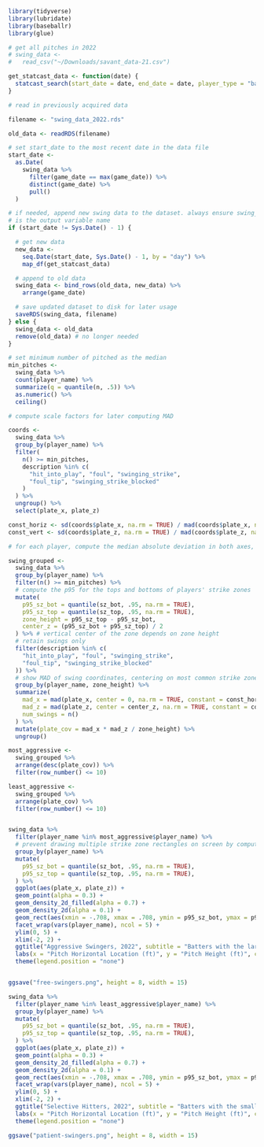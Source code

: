 ```r
library(tidyverse)
library(lubridate)
library(baseballr)
library(glue)
```

```r

# get all pitches in 2022
# swing_data <-
#   read_csv("~/Downloads/savant_data-21.csv")

get_statcast_data <- function(date) {
  statcast_search(start_date = date, end_date = date, player_type = "batter")
}

# read in previously acquired data

filename <- "swing_data_2022.rds"

old_data <- readRDS(filename)

# set start_date to the most recent date in the data file
start_date <-
  as.Date(
    swing_data %>%
      filter(game_date == max(game_date)) %>%
      distinct(game_date) %>%
      pull()
  )

# if needed, append new swing data to the dataset. always ensure swing_data
# is the output variable name
if (start_date != Sys.Date() - 1) {

  # get new data
  new_data <-
    seq.Date(start_date, Sys.Date() - 1, by = "day") %>%
    map_df(get_statcast_data)

  # append to old data
  swing_data <- bind_rows(old_data, new_data) %>%
    arrange(game_date)

  # save updated dataset to disk for later usage
  saveRDS(swing_data, filename)
} else {
  swing_data <- old_data
  remove(old_data) # no longer needed
}

# set minimum number of pitched as the median
min_pitches <-
  swing_data %>%
  count(player_name) %>%
  summarize(q = quantile(n, .5)) %>%
  as.numeric() %>%
  ceiling()

# compute scale factors for later computing MAD

coords <-
  swing_data %>%
  group_by(player_name) %>%
  filter(
    n() >= min_pitches,
    description %in% c(
      "hit_into_play", "foul", "swinging_strike",
      "foul_tip", "swinging_strike_blocked"
    )
  ) %>%
  ungroup() %>%
  select(plate_x, plate_z)

const_horiz <- sd(coords$plate_x, na.rm = TRUE) / mad(coords$plate_x, na.rm = TRUE, constant = 1)
const_vert <- sd(coords$plate_z, na.rm = TRUE) / mad(coords$plate_z, na.rm = TRUE, constant = 1)

# for each player, compute the median absolute deviation in both axes, number of swings, and total plate coverage

swing_grouped <-
  swing_data %>%
  group_by(player_name) %>%
  filter(n() >= min_pitches) %>%
  # compute the p95 for the tops and bottoms of players' strike zones
  mutate(
    p95_sz_bot = quantile(sz_bot, .95, na.rm = TRUE),
    p95_sz_top = quantile(sz_top, .95, na.rm = TRUE),
    zone_height = p95_sz_top - p95_sz_bot,
    center_z = (p95_sz_bot + p95_sz_top) / 2
  ) %>% # vertical center of the zone depends on zone height
  # retain swings only
  filter(description %in% c(
    "hit_into_play", "foul", "swinging_strike",
    "foul_tip", "swinging_strike_blocked"
  )) %>%
  # show MAD of swing coordinates, centering on most common strike zones
  group_by(player_name, zone_height) %>%
  summarize(
    mad_x = mad(plate_x, center = 0, na.rm = TRUE, constant = const_horiz), # horiz. center of zone is always coord. 0
    mad_z = mad(plate_z, center = center_z, na.rm = TRUE, constant = const_vert),
    num_swings = n()
  ) %>%
  mutate(plate_cov = mad_x * mad_z / zone_height) %>%
  ungroup()

most_aggressive <-
  swing_grouped %>%
  arrange(desc(plate_cov)) %>%
  filter(row_number() <= 10)

least_aggressive <-
  swing_grouped %>%
  arrange(plate_cov) %>%
  filter(row_number() <= 10)


swing_data %>%
  filter(player_name %in% most_aggressive$player_name) %>%
  # prevent drawing multiple strike zone rectangles on screen by computing mean strike zone boundaries
  group_by(player_name) %>%
  mutate(
    p95_sz_bot = quantile(sz_bot, .95, na.rm = TRUE),
    p95_sz_top = quantile(sz_top, .95, na.rm = TRUE),
  ) %>%
  ggplot(aes(plate_x, plate_z)) +
  geom_point(alpha = 0.3) +
  geom_density_2d_filled(alpha = 0.7) +
  geom_density_2d(alpha = 0.1) +
  geom_rect(aes(xmin = -.708, xmax = .708, ymin = p95_sz_bot, ymax = p95_sz_top), color = "grey", fill = NA, lty = "dashed") +
  facet_wrap(vars(player_name), ncol = 5) +
  ylim(0, 5) +
  xlim(-2, 2) +
  ggtitle("Aggressive Swingers, 2022", subtitle = "Batters with the largest 'swing zones' relative to their height. One point = one swing") +
  labs(x = "Pitch Horizontal Location (ft)", y = "Pitch Height (ft)", caption = glue("Source: Baseball Savant through {Sys.Date() - days(1)}. Min {min_pitches} pitches seen")) +
  theme(legend.position = "none")


ggsave("free-swingers.png", height = 8, width = 15)

swing_data %>%
  filter(player_name %in% least_aggressive$player_name) %>%
  group_by(player_name) %>%
  mutate(
    p95_sz_bot = quantile(sz_bot, .95, na.rm = TRUE),
    p95_sz_top = quantile(sz_top, .95, na.rm = TRUE),
  ) %>%
  ggplot(aes(plate_x, plate_z)) +
  geom_point(alpha = 0.3) +
  geom_density_2d_filled(alpha = 0.7) +
  geom_density_2d(alpha = 0.1) +
  geom_rect(aes(xmin = -.708, xmax = .708, ymin = p95_sz_bot, ymax = p95_sz_top), color = "grey", fill = NA, lty = "dashed") +
  facet_wrap(vars(player_name), ncol = 5) +
  ylim(0, 5) +
  xlim(-2, 2) +
  ggtitle("Selective Hitters, 2022", subtitle = "Batters with the smallest 'swing zones' relative to their height. One point = one swing") +
  labs(x = "Pitch Horizontal Location (ft)", y = "Pitch Height (ft)", caption = glue("Source: Baseball Savant through {Sys.Date() - days(1)}. Min {min_pitches} pitches seen")) +
  theme(legend.position = "none")

ggsave("patient-swingers.png", height = 8, width = 15)
```
